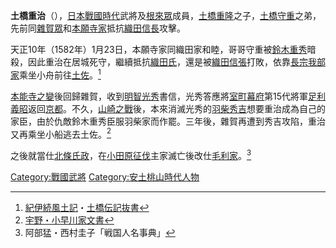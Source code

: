 '''土橋重治'''（{{lang|ja|つちばし しげはる}}），[[日本戰國時代|日本戰國時代]]武將及[[根來眾|根來眾]]成員，[[土橋重隆|土橋重隆]]之子，[[土橋守重|土橋守重]]之弟，先前同[[雜賀眾|雜賀眾]]和[[石山本願寺|本願寺家]]抵抗[[織田信長|織田信長]]攻擊。

天正10年（1582年）1月23日，本願寺家同織田家和睦，哥哥守重被[[鈴木重秀|鈴木重秀]]暗殺，因此重治在居城死守，繼續抵抗[[織田氏|織田氏]]，還是被[[織田信張|織田信張]]打敗，依靠[[長宗我部家|長宗我部家]]乘坐小舟前往[[土佐國|土佐]]。<ref>[[紀伊続風土記|紀伊続風土記]]・[[土橋伝記抜書|土橋伝記抜書]]</ref>

[[本能寺之變|本能寺之變]]後回歸雜賀，收到[[明智光秀|明智光秀]]書信，光秀答應將[[室町幕府|室町幕府]]第15代將軍[[足利義昭|足利義昭]]返回[[京都|京都]]。不久，[[山崎之戰|山崎之戰]]後，本來消滅光秀的[[羽柴秀吉|羽柴秀吉]]想要重治成為自己的家臣，由於仇敵鈴木重秀臣服羽柴家而作罷。三年後，雜賀再遭到秀吉攻陷，重治又再乘坐小船逃去土佐。<ref>[[宇野・小早川家文書|宇野・小早川家文書]]</ref>

之後就當仕[[北條氏政|北條氏政]]，在[[小田原征伐|小田原征伐]]主家滅亡後改仕[[毛利家|毛利家]]。<ref>阿部猛・西村圭子「戦国人名事典」</ref>

[[Category:戰國武將|Category:戰國武將]]
[[Category:安土桃山時代人物|Category:安土桃山時代人物]]